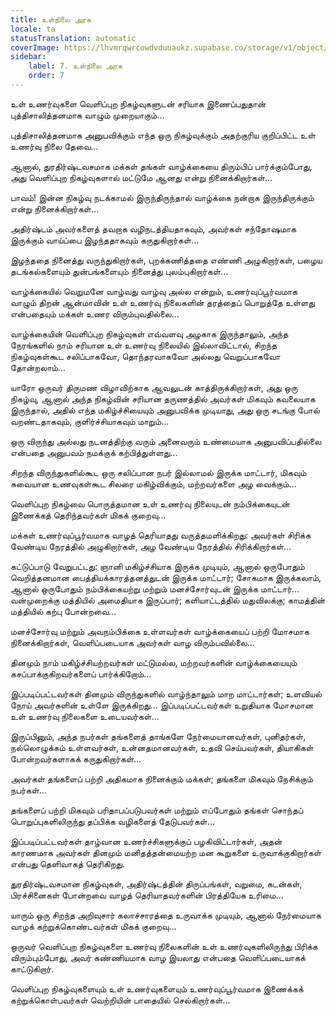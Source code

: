 ```yaml
---
title: உள்நிலை அரசு
locale: ta
statusTranslation: automatic
coverImage: https://lhvmrqwrcowdvduuaukz.supabase.co/storage/v1/object/public/strapi-uploads/small_cover-tratado-de-psicologia-revolucionaria.webp-5e15e1cec4e0ebebcde5d7fc7565d8fd.webp
sidebar:
    label: 7. உள்நிலை அரசு
    order: 7
---
```

உள் உணர்வுகளை வெளிப்புற நிகழ்வுகளுடன் சரியாக இணைப்பதுதான் புத்திசாலித்தனமாக வாழும் முறையாகும்...

புத்திசாலித்தனமாக அனுபவிக்கும் எந்த ஒரு நிகழ்வுக்கும் அதற்குரிய குறிப்பிட்ட உள் உணர்வு நிலை தேவை...

ஆனால், துரதிர்ஷ்டவசமாக மக்கள் தங்கள் வாழ்க்கையை திரும்பிப் பார்க்கும்போது, அது வெளிப்புற நிகழ்வுகளால் மட்டுமே ஆனது என்று நினைக்கிறார்கள்...

பாவம்! இன்ன நிகழ்வு நடக்காமல் இருந்திருந்தால் வாழ்க்கை நன்றாக இருந்திருக்கும் என்று நினைக்கிறார்கள்...

அதிர்ஷ்டம் அவர்களைத் தவறாக வழிநடத்தியதாகவும், அவர்கள் சந்தோஷமாக இருக்கும் வாய்ப்பை இழந்ததாகவும் கருதுகிறார்கள்...

இழந்ததை நினைத்து வருந்துகிறார்கள், புறக்கணித்ததை எண்ணி அழுகிறார்கள், பழைய தடங்கல்களையும் துன்பங்களையும் நினைத்து புலம்புகிறார்கள்...

வாழ்க்கையில் வெறுமனே வாழ்வது வாழ்வு அல்ல என்றும், உணர்வுப்பூர்வமாக வாழும் திறன் ஆன்மாவின் உள் உணர்வு நிலைகளின் தரத்தைப் பொறுத்தே உள்ளது என்பதையும் மக்கள் உணர விரும்புவதில்லை...

வாழ்க்கையின் வெளிப்புற நிகழ்வுகள் எவ்வளவு அழகாக இருந்தாலும், அந்த நேரங்களில் நாம் சரியான உள் உணர்வு நிலையில் இல்லாவிட்டால், சிறந்த நிகழ்வுகள்கூட சலிப்பாகவோ, தொந்தரவாகவோ அல்லது வெறுப்பாகவோ தோன்றலாம்...

யாரோ ஒருவர் திருமண விழாவிற்காக ஆவலுடன் காத்திருக்கிறார்கள், அது ஒரு நிகழ்வு, ஆனால் அந்த நிகழ்வின் சரியான தருணத்தில் அவர்கள் மிகவும் கவலையாக இருந்தால், அதில் எந்த மகிழ்ச்சியையும் அனுபவிக்க முடியாது, அது ஒரு சடங்கு போல் வறண்டதாகவும், குளிர்ச்சியாகவும் மாறும்...

ஒரு விருந்து அல்லது நடனத்திற்கு வரும் அனைவரும் உண்மையாக அனுபவிப்பதில்லை என்பதை அனுபவம் நமக்குக் கற்பித்துள்ளது...

சிறந்த விருந்துகளில்கூட ஒரு சலிப்பான நபர் இல்லாமல் இருக்க மாட்டார், மிகவும் சுவையான உணவுகள்கூட சிலரை மகிழ்விக்கும், மற்றவர்களை அழ வைக்கும்...

வெளிப்புற நிகழ்வை பொருத்தமான உள் உணர்வு நிலையுடன் நம்பிக்கையுடன் இணைக்கத் தெரிந்தவர்கள் மிகக் குறைவு...

மக்கள் உணர்வுப்பூர்வமாக வாழத் தெரியாதது வருத்தமளிக்கிறது: அவர்கள் சிரிக்க வேண்டிய நேரத்தில் அழுகிறார்கள், அழ வேண்டிய நேரத்தில் சிரிக்கிறார்கள்...

கட்டுப்பாடு வேறுபட்டது: ஞானி மகிழ்ச்சியாக இருக்க முடியும், ஆனால் ஒருபோதும் வெறித்தனமான பைத்தியக்காரத்தனத்துடன் இருக்க மாட்டார்; சோகமாக இருக்கலாம், ஆனால் ஒருபோதும் நம்பிக்கையற்று மற்றும் மனச்சோர்வுடன் இருக்க மாட்டார்... வன்முறைக்கு மத்தியில் அமைதியாக இருப்பார்; களியாட்டத்தில் மதுவிலக்கு; காமத்தின் மத்தியில் கற்பு போன்றவை...

மனச்சோர்வு மற்றும் அவநம்பிக்கை உள்ளவர்கள் வாழ்க்கையைப் பற்றி மோசமாக நினைக்கிறார்கள், வெளிப்படையாக அவர்கள் வாழ விரும்பவில்லை...

தினமும் நாம் மகிழ்ச்சியற்றவர்கள் மட்டுமல்ல, மற்றவர்களின் வாழ்க்கையையும் கசப்பாக்குகிறவர்களைப் பார்க்கிறோம்...

இப்படிப்பட்டவர்கள் தினமும் விருந்துகளில் வாழ்ந்தாலும் மாற மாட்டார்கள்; உளவியல் நோய் அவர்களின் உள்ளே இருக்கிறது... இப்படிப்பட்டவர்கள் உறுதியாக மோசமான உள் உணர்வு நிலைகளை உடையவர்கள்...

இருப்பினும், அந்த நபர்கள் தங்களைத் தாங்களே நேர்மையானவர்கள், புனிதர்கள், நல்லொழுக்கம் உள்ளவர்கள், உன்னதமானவர்கள், உதவி செய்பவர்கள், தியாகிகள் போன்றவர்களாகக் கருதுகிறார்கள்...

அவர்கள் தங்களைப் பற்றி அதிகமாக நினைக்கும் மக்கள்; தங்களை மிகவும் நேசிக்கும் நபர்கள்...

தங்களைப் பற்றி மிகவும் பரிதாபப்படுபவர்கள் மற்றும் எப்போதும் தங்கள் சொந்தப் பொறுப்புகளிலிருந்து தப்பிக்க வழிகளைத் தேடுபவர்கள்...

இப்படிப்பட்டவர்கள் தாழ்வான உணர்ச்சிகளுக்குப் பழகிவிட்டார்கள், அதன் காரணமாக அவர்கள் தினமும் மனிதத்தன்மையற்ற மன கூறுகளை உருவாக்குகிறார்கள் என்பது தெளிவாகத் தெரிகிறது.

துரதிர்ஷ்டவசமான நிகழ்வுகள், அதிர்ஷ்டத்தின் திருப்பங்கள், வறுமை, கடன்கள், பிரச்சினைகள் போன்றவை வாழத் தெரியாதவர்களின் பிரத்தியேக உரிமை...

யாரும் ஒரு சிறந்த அறிவுசார் கலாச்சாரத்தை உருவாக்க முடியும், ஆனால் நேர்மையாக வாழக் கற்றுக்கொண்டவர்கள் மிகக் குறைவு...

ஒருவர் வெளிப்புற நிகழ்வுகளை உணர்வு நிலைகளின் உள் உணர்வுகளிலிருந்து பிரிக்க விரும்பும்போது, அவர் கண்ணியமாக வாழ இயலாது என்பதை வெளிப்படையாகக் காட்டுகிறார்.

வெளிப்புற நிகழ்வுகளையும் உள் உணர்வுகளையும் உணர்வுப்பூர்வமாக இணைக்கக் கற்றுக்கொள்பவர்கள் வெற்றியின் பாதையில் செல்கிறார்கள்...

